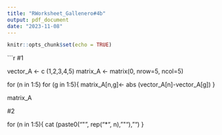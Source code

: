 ```yaml
---
title: "RWorksheet_Gallenero#4b"
output: pdf_document
date: "2023-11-08"
---
```


```r
knitr::opts_chunk$set(echo = TRUE)
```

```r
#1

vector_A <- c (1,2,3,4,5)
matrix_A <- matrix(0, nrow=5, ncol=5)

for (n in 1:5) 
for (g in 1:5){
    matrix_A[n,g]<- abs (vector_A[n]-vector_A[g])
  }

matrix_A

#2

for (n in 1:5){
  cat (paste0("\"", rep("*", n), "\""),"\n")
}


